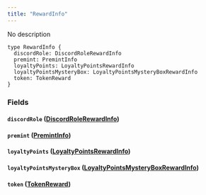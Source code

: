 ```yaml
---
title: "RewardInfo"
---
```


No description

```
type RewardInfo {
  discordRole: DiscordRoleRewardInfo
  premint: PremintInfo
  loyaltyPoints: LoyaltyPointsRewardInfo
  loyaltyPointsMysteryBox: LoyaltyPointsMysteryBoxRewardInfo
  token: TokenReward
}

```

### Fields[](#fields "Direct link to heading")

#### `discordRole` ([DiscordRoleRewardInfo](/developer/graphql-api/references/objects/discord-role-reward-info))[](#discordrole-discordrolerewardinfo "Direct link to heading")

#### `premint` ([PremintInfo](/developer/graphql-api/references/objects/premint-info))[](#premint-premintinfo "Direct link to heading")

#### `loyaltyPoints` ([LoyaltyPointsRewardInfo](/developer/graphql-api/references/objects/loyalty-points-reward-info))[](#loyaltypoints-loyaltypointsrewardinfo "Direct link to heading")

#### `loyaltyPointsMysteryBox` ([LoyaltyPointsMysteryBoxRewardInfo](/developer/graphql-api/references/objects/loyalty-points-mystery-box-reward-info))[](#loyaltypointsmysterybox-loyaltypointsmysteryboxrewardinfo "Direct link to heading")

#### `token` ([TokenReward](/developer/graphql-api/references/objects/token-reward))[](#token-tokenreward "Direct link to heading")
